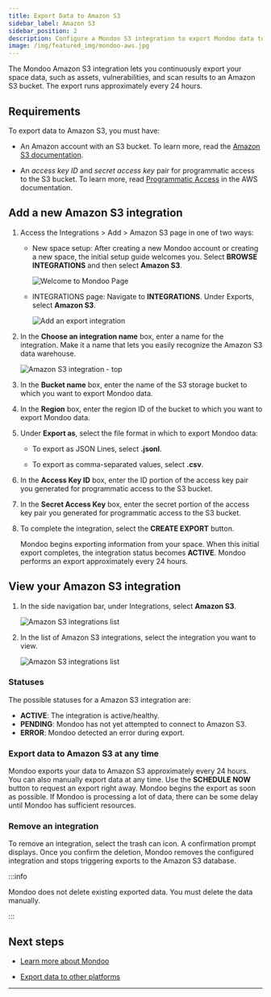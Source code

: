 ```yaml
---
title: Export Data to Amazon S3
sidebar_label: Amazon S3
sidebar_position: 2
description: Configure a Mondoo S3 integration to export Mondoo data to S3 storage
image: /img/featured_img/mondoo-aws.jpg
---
```


The Mondoo Amazon S3 integration lets you continuously export your space data, such as assets, vulnerabilities, and scan results to an Amazon S3 bucket. The export runs approximately every 24 hours.

## Requirements

To export data to Amazon S3, you must have:

- An Amazon account with an S3 bucket. To learn more, read the [Amazon S3 documentation](https://docs.aws.amazon.com/s3/index.html).

- An _access key ID_ and _secret access key_ pair for programmatic access to the S3 bucket. To learn more, read [Programmatic Access](https://docs.aws.amazon.com/IAM/latest/UserGuide/security-creds.html#sec-access-keys-and-secret-access-keys) in the AWS documentation.

## Add a new Amazon S3 integration

1. Access the Integrations > Add > Amazon S3 page in one of two ways:

   - New space setup: After creating a new Mondoo account or creating a new space, the initial setup guide welcomes you. Select **BROWSE INTEGRATIONS** and then select **Amazon S3**.

     ![Welcome to Mondoo Page](/img/platform/start/welcome_to_mondoo.png)

   - INTEGRATIONS page: Navigate to **INTEGRATIONS**. Under Exports, select **Amazon S3**.

     ![Add an export integration](/img/platform/maintain/export/add-integration-exports.png)

2. In the **Choose an integration name** box, enter a name for the integration. Make it a name that lets you easily recognize the Amazon S3 data warehouse.

   ![Amazon S3 integration - top](/img/platform/maintain/export/s3/s3-add-top.png)

3. In the **Bucket name** box, enter the name of the S3 storage bucket to which you want to export Mondoo data.

4. In the **Region** box, enter the region ID of the bucket to which you want to export Mondoo data.

5. Under **Export as**, select the file format in which to export Mondoo data:

   - To export as JSON Lines, select **.jsonl**.

   - To export as comma-separated values, select **.csv**.

6. In the **Access Key ID** box, enter the ID portion of the access key pair you generated for programmatic access to the S3 bucket.

7. In the **Secret Access Key** box, enter the secret portion of the access key pair you generated for programmatic access to the S3 bucket.

8. To complete the integration, select the **CREATE EXPORT** button.

   Mondoo begins exporting information from your space. When this initial export completes, the integration status becomes **ACTIVE**. Mondoo performs an export approximately every 24 hours.

## View your Amazon S3 integration

1. In the side navigation bar, under Integrations, select **Amazon S3**.

   ![Amazon S3 integrations list](/img/platform/maintain/export/s3/s3-status.png)

2. In the list of Amazon S3 integrations, select the integration you want to view.

   ![Amazon S3 integrations list](/img/platform/maintain/export/s3/s3-view-int.png)

### Statuses

The possible statuses for a Amazon S3 integration are:

- **ACTIVE**: The integration is active/healthy.
- **PENDING**: Mondoo has not yet attempted to connect to Amazon S3.
- **ERROR**: Mondoo detected an error during export.

### Export data to Amazon S3 at any time

Mondoo exports your data to Amazon S3 approximately every 24 hours. You can also manually export data at any time. Use the **SCHEDULE NOW** button to request an export right away. Mondoo begins the export as soon as possible. If Mondoo is processing a lot of data, there can be some delay until Mondoo has sufficient resources.

### Remove an integration

To remove an integration, select the trash can icon. A confirmation prompt displays. Once you confirm the deletion, Mondoo removes the configured integration and stops triggering exports to the Amazon S3 database.

:::info

Mondoo does not delete existing exported data. You must delete the data manually.

:::

## Next steps

- [Learn more about Mondoo](/platform/start/plat-what-is/)

- [Export data to other platforms](/platform/maintain/export/overview)

---
